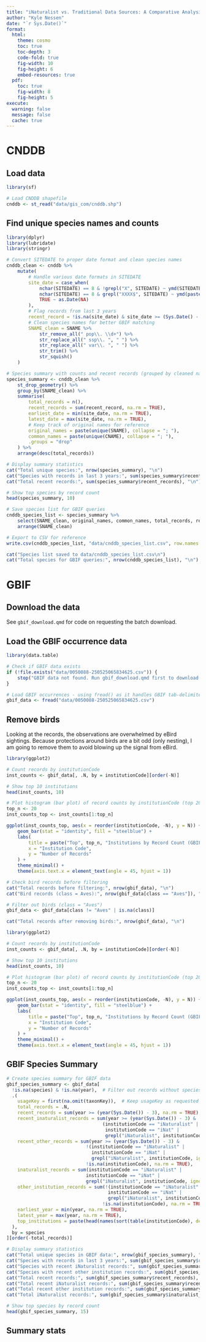 ```yaml
---
title: "iNaturalist vs. Traditional Data Sources: A Comparative Analysis of Sensitive Species Records in California"
author: "Kyle Nessen"
date: "`r Sys.Date()`"
format:
  html:
    theme: cosmo
    toc: true
    toc-depth: 3
    code-fold: true
    fig-width: 10
    fig-height: 6
    embed-resources: true
  pdf:
    toc: true
    fig-width: 8
    fig-height: 5
execute:
  warning: false
  message: false
  cache: true
---
```




# CNDDB
## Load data

```r
library(sf)

# Load CNDDB shapefile
cnddb <- st_read("data/gis_com/cnddb.shp")
```

## Find unique species names and counts

```r
library(dplyr)
library(lubridate)
library(stringr)

# Convert SITEDATE to proper date format and clean species names
cnddb_clean <- cnddb %>%
    mutate(
        # Handle various date formats in SITEDATE
        site_date = case_when(
            nchar(SITEDATE) == 8 & !grepl("X", SITEDATE) ~ ymd(SITEDATE),
            nchar(SITEDATE) == 8 & grepl("XXXX$", SITEDATE) ~ ymd(paste0(substr(SITEDATE, 1, 4), "0101")),
            TRUE ~ as.Date(NA)
        ),
        # Flag records from last 3 years
        recent_record = !is.na(site_date) & site_date >= (Sys.Date() - years(3)),
        # Clean species names for better GBIF matching
        SNAME_clean = SNAME %>%
            str_remove_all(" pop\\. \\d+") %>%
            str_replace_all(" ssp\\. ", " ") %>%
            str_replace_all(" var\\. ", " ") %>%
            str_trim() %>%
            str_squish()
    )

# Species summary with counts and recent records (grouped by cleaned names)
species_summary <- cnddb_clean %>%
    st_drop_geometry() %>%
    group_by(SNAME_clean) %>%
    summarise(
        total_records = n(),
        recent_records = sum(recent_record, na.rm = TRUE),
        earliest_date = min(site_date, na.rm = TRUE),
        latest_date = max(site_date, na.rm = TRUE),
        # Keep track of original names for reference
        original_names = paste(unique(SNAME), collapse = "; "),
        common_names = paste(unique(CNAME), collapse = "; "),
        .groups = "drop"
    ) %>%
    arrange(desc(total_records))

# Display summary statistics
cat("Total unique species:", nrow(species_summary), "\n")
cat("Species with records in last 3 years:", sum(species_summary$recent_records > 0), "\n")
cat("Total recent records:", sum(species_summary$recent_records), "\n")

# Show top species by record count
head(species_summary, 10)

# Save species list for GBIF queries
cnddb_species_list <- species_summary %>%
    select(SNAME_clean, original_names, common_names, total_records, recent_records) %>%
    arrange(SNAME_clean)

# Export to CSV for reference
write.csv(cnddb_species_list, "data/cnddb_species_list.csv", row.names = FALSE)

cat("Species list saved to data/cnddb_species_list.csv\n")
cat("Total species for GBIF queries:", nrow(cnddb_species_list), "\n")
```

# GBIF

## Download the data

See `gbif_download.qmd` for code on requesting the batch download.

## Load the GBIF occurrence data

```r
library(data.table)

# Check if GBIF data exists
if (!file.exists("data/0050088-250525065834625.csv")) {
    stop("GBIF data not found. Run gbif_download.qmd first to download the data.")
}

# Load GBIF occurrences - using fread() as it handles GBIF tab-delimited CSV files better
gbif_data <- fread("data/0050088-250525065834625.csv")

```

## Remove birds
Looking at the records, the observations are overwhelmed by eBird sightings. Because protections around birds are a bit odd (only nesting), I am going to remove them to avoid blowing up the signal from eBird.



```r
library(ggplot2)

# Count records by institutionCode
inst_counts <- gbif_data[, .N, by = institutionCode][order(-N)]

# Show top 10 institutions
head(inst_counts, 10)

# Plot histogram (bar plot) of record counts by institutionCode (top 20 for readability)
top_n <- 20
inst_counts_top <- inst_counts[1:top_n]

ggplot(inst_counts_top, aes(x = reorder(institutionCode, -N), y = N)) +
    geom_bar(stat = "identity", fill = "steelblue") +
    labs(
        title = paste("Top", top_n, "Institutions by Record Count (GBIF)"),
        x = "Institution Code",
        y = "Number of Records"
    ) +
    theme_minimal() +
    theme(axis.text.x = element_text(angle = 45, hjust = 1))
```

```r
# Check bird records before filtering
cat("Total records before filtering:", nrow(gbif_data), "\n")
cat("Bird records (class = Aves):", nrow(gbif_data[class == "Aves"]), "\n")

# Filter out birds (class = "Aves")
gbif_data <- gbif_data[class != "Aves" | is.na(class)]

cat("Total records after removing birds:", nrow(gbif_data), "\n")
```
```r
library(ggplot2)

# Count records by institutionCode
inst_counts <- gbif_data[, .N, by = institutionCode][order(-N)]

# Show top 10 institutions
head(inst_counts, 10)

# Plot histogram (bar plot) of record counts by institutionCode (top 20 for readability)
top_n <- 20
inst_counts_top <- inst_counts[1:top_n]

ggplot(inst_counts_top, aes(x = reorder(institutionCode, -N), y = N)) +
    geom_bar(stat = "identity", fill = "steelblue") +
    labs(
        title = paste("Top", top_n, "Institutions by Record Count (GBIF)"),
        x = "Institution Code",
        y = "Number of Records"
    ) +
    theme_minimal() +
    theme(axis.text.x = element_text(angle = 45, hjust = 1))
```

## GBIF Species Summary

```r
# Create species summary for GBIF data
gbif_species_summary <- gbif_data[
  !is.na(species) & !is.na(year),  # Filter out records without species or year
  .(
    usageKey = first(na.omit(taxonKey)),  # Keep usageKey as requested
    total_records = .N,
    recent_records = sum(year >= (year(Sys.Date()) - 3), na.rm = TRUE),
    recent_inaturalist_records = sum(year >= (year(Sys.Date()) - 3) & 
                                   (institutionCode == "iNaturalist" | 
                                    institutionCode == "iNat" | 
                                    grepl("iNaturalist", institutionCode, ignore.case = TRUE)), na.rm = TRUE),
    recent_other_records = sum(year >= (year(Sys.Date()) - 3) & 
                             !(institutionCode == "iNaturalist" | 
                               institutionCode == "iNat" | 
                               grepl("iNaturalist", institutionCode, ignore.case = TRUE)) & 
                             !is.na(institutionCode), na.rm = TRUE),
    inaturalist_records = sum(institutionCode == "iNaturalist" | 
                             institutionCode == "iNat" | 
                             grepl("iNaturalist", institutionCode, ignore.case = TRUE), na.rm = TRUE),
    other_institution_records = sum(!(institutionCode == "iNaturalist" | 
                                     institutionCode == "iNat" | 
                                     grepl("iNaturalist", institutionCode, ignore.case = TRUE)) & 
                                   !is.na(institutionCode), na.rm = TRUE),
    earliest_year = min(year, na.rm = TRUE),
    latest_year = max(year, na.rm = TRUE),
    top_institutions = paste(head(names(sort(table(institutionCode), decreasing = TRUE)), 3), collapse = "; ")
  ),
  by = species
][order(-total_records)]

# Display summary statistics
cat("Total unique species in GBIF data:", nrow(gbif_species_summary), "\n")
cat("Species with records in last 3 years:", sum(gbif_species_summary$recent_records > 0), "\n")
cat("Species with recent iNaturalist records:", sum(gbif_species_summary$recent_inaturalist_records > 0), "\n")
cat("Species with recent other institution records:", sum(gbif_species_summary$recent_other_records > 0), "\n")
cat("Total recent records:", sum(gbif_species_summary$recent_records), "\n")
cat("Total recent iNaturalist records:", sum(gbif_species_summary$recent_inaturalist_records), "\n")
cat("Total recent other institution records:", sum(gbif_species_summary$recent_other_records), "\n")
cat("Total iNaturalist records:", sum(gbif_species_summary$inaturalist_records), "\n")

# Show top species by record count
head(gbif_species_summary, 15)
```

## Summary stats